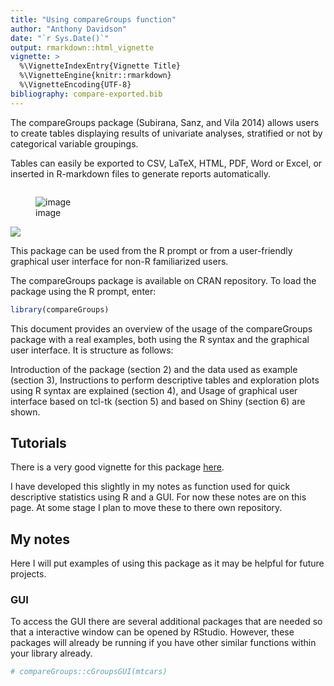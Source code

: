 ```yaml
---
title: "Using compareGroups function"
author: "Anthony Davidson"
date: "`r Sys.Date()`"
output: rmarkdown::html_vignette
vignette: >
  %\VignetteIndexEntry{Vignette Title}
  %\VignetteEngine{knitr::rmarkdown}
  %\VignetteEncoding{UTF-8}
bibliography: compare-exported.bib
---
```


The compareGroups package (Subirana, Sanz, and Vila 2014) allows users to create tables displaying results of univariate analyses, stratified or not by categorical variable groupings.

Tables can easily be exported to CSV, LaTeX, HTML, PDF, Word or Excel, or inserted in R-markdown files to generate reports automatically.

```r

```

![image](./img/compareGroups-gui-shot.jpg)

<img src= "./img/compareGroups-gui-shot.jpg" />

This package can be used from the R prompt or from a user-friendly graphical user interface for non-R familiarized users.

The compareGroups package is available on CRAN repository. To load the package using the R prompt, enter:

```r
library(compareGroups)
```

This document provides an overview of the usage of the compareGroups package with a real examples, both using the R syntax and the graphical user interface. It is structure as follows:

Introduction of the package (section 2) and the data used as example (section 3),
Instructions to perform descriptive tables and exploration plots using R syntax are explained (section 4), and
Usage of graphical user interface based on tcl-tk (section 5) and based on Shiny (section 6) are shown.

## Tutorials

There is a very good vignette for this package [here]("https://cran.r-project.org/web/packages/compareGroups/vignettes/compareGroups_vignette.html#launch-the-wui-application"). 

I have developed this slightly in my notes as function used for quick descriptive statistics using R and a GUI. For now these notes are on this page. At some stage I plan to move these to there own repository.

## My notes

Here I will put examples of using this package as it may be helpful for future projects.

### GUI

To access the GUI there are several additional packages that are needed so that a interactive window can be opened by RStudio. However, these packages will already be running if you have other similar functions within your library already.

```r
# compareGroups::cGroupsGUI(mtcars)
```



